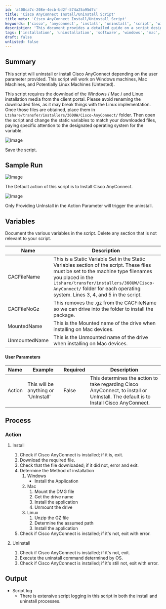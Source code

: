 ```yaml
---
id: 'a408ca7c-208e-4ecb-bd2f-574a25a95d7c'
title: 'Cisco AnyConnect Install/Uninstall Script'
title_meta: 'Cisco AnyConnect Install/Uninstall Script'
keywords: ['cisco', 'anyconnect', 'install', 'uninstall', 'script', 'windows', 'mac', 'linux']
description: 'This document provides a detailed guide on a script designed to install or uninstall Cisco AnyConnect based on user parameters. It covers requirements, variables, user parameters, and the process for different operating systems including Windows, Mac, and Linux.'
tags: ['installation', 'uninstallation', 'software', 'windows', 'mac', 'linux']
draft: false
unlisted: false
---
```

## Summary

This script will uninstall or install Cisco AnyConnect depending on the user parameter provided. This script will work on Windows machines, Mac Machines, and Potentially Linux Machines (Untested).

This script requires the download of the Windows / Mac / and Linux installation media from the client portal. Please avoid renaming the downloaded files, as it may break things with the Linux implementation. Once those files are obtained, place them in `Ltshare/transfer/installers/360UW/Cisco-AnyConnect/` folder. Then open the script and change the static variables to match your downloaded files, paying specific attention to the designated operating system for the variable.

![Image](../../../static/img/Cisco-AnyConnect---Command/image_1.png)

Save the script.

## Sample Run

![Image](../../../static/img/Cisco-AnyConnect---Command/image_2.png)

The Default action of this script is to Install Cisco AnyConnect.

![Image](../../../static/img/Cisco-AnyConnect---Command/image_3.png)

Only Providing UnInstall in the Action Parameter will trigger the uninstall.

## Variables

Document the various variables in the script. Delete any section that is not relevant to your script.

| Name            | Description                                                                                                                                                                        |
|-----------------|------------------------------------------------------------------------------------------------------------------------------------------------------------------------------------|
| CACFileName     | This is a Static Variable Set in the Static Variables section of the script. These files must be set to the machine type filenames you placed in the `Ltshare/transfer/installers/360UW/Cisco-AnyConnect/` folder for each operating system. Lines 3, 4, and 5 in the script. |
| CACFileNoGz     | This removes the .gz from the CACFileName so we can drive into the folder to install the package.                                                                               |
| MountedName      | This is the Mounted name of the drive when installing on Mac devices.                                                                                                          |
| UnmountedName    | This is the Unmounted name of the drive when installing on Mac devices.                                                                                                        |

#### User Parameters

| Name    | Example                             | Required | Description                                                                                              |
|---------|-------------------------------------|----------|----------------------------------------------------------------------------------------------------------|
| Action  | This will be anything or 'UnInstall' | False    | This determines the action to take regarding Cisco AnyConnect, to install or UnInstall. The default is to Install Cisco AnyConnect. |

## Process

### Action

1. Install
   1. Check if Cisco AnyConnect is installed; if it is, exit.
   2. Download the required file.
   3. Check that the file downloaded; if it did not, error and exit.
   4. Determine the Method of installation
      1. Windows
         - Install the Application
      2. Mac
         1. Mount the DMG file
         2. Get the drive name
         3. Install the application
         4. Unmount the drive
      3. Linux
         1. Unzip the GZ file
         2. Determine the assumed path
         3. Install the application
   5. Check if Cisco AnyConnect is installed; if it's not, exit with error.

2. Uninstall
   1. Check if Cisco AnyConnect is installed; if it's not, exit.
   2. Execute the uninstall command determined by OS.
   3. Check if Cisco AnyConnect is installed; if it's still not, exit with error.

## Output

- Script log
  - There is extensive script logging in this script in both the install and uninstall processes.











